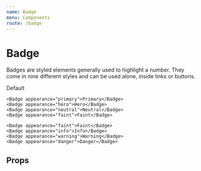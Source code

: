 ```yaml
---
name: Badge
menu: Components
route: /badge
---
```



# Badge

Badges are styled elements generally used to highlight a number. They come in nine different styles and can be used alone, inside links or buttons.

<Playground>
	<Badge>Default</Badge>

	<Badge appearance="primary">Primary</Badge>
	<Badge appearance="hero">Hero</Badge>
	<Badge appearance="neutral">Neutral</Badge>
	<Badge appearance="faint">Faint</Badge>

	<Badge appearance="faint">Faint</Badge>
	<Badge appearance="info">Info</Badge>
	<Badge appearance="warning">Warning</Badge>
	<Badge appearance="danger">Danger</Badge>
</Playground>

## Props

<PropsTable of={Badge} />